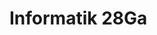 
# Informatik 28Ga
<Tabs groupId='modus'>
  <TabItem value='el' label='Einzellektion' >
    <Table
      header={["Datum", "Thema", "Inhalt"]}
      compact
      selectable
      rows={einzellektion}
      order={SortTimeTableByDate()}
    />
  </TabItem>
  <TabItem value='pra' label='Praktikum' >
    <Table
      header={["Datum", "Halbklasse", "Thema", "Inhalt"]}
      compact
      selectable
      rows={praktikum}
      order={SortTimeTableByDate()}
    />
  </TabItem>
</Tabs>